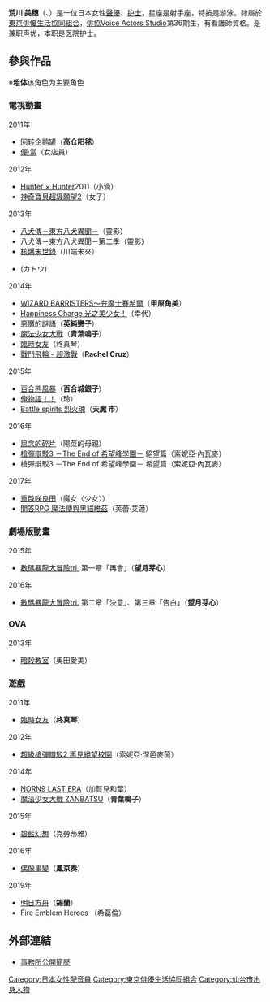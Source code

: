 {{配音員
|名字= 荒川 美穗
|圖像= 
|尺寸= 
|說明= 
|外文名= 荒川 美穂
|外文= ja
|英文名=
|本名= 
|綽號= {{lang|ja|みほてぃー}}
|出生地= {{JPN}}[[宫城縣|宫城縣]][[仙台市|仙台市]]
|出身地= 
|血型= 
|生年=1987 
|生月= 12
|生日= 4
|歿年= 
|歿月= 
|歿日= 
|所屬= [[東京俳優生活協同組合|東京俳優生活協同組合]]
|活動時期= 2010年 -
|出道作= 高倉陽毬（[[迴轉企鵝罐|迴轉企鵝罐]]）
|代表作= 高倉陽毬（迴轉企鵝罐）<br />百合城銀子（[[百合熊風暴|百合熊風暴]]）
|網站= [http://www.haikyo.or.jp/PROFILE/woman/12460.html 在東京俳優生活協同組合的介紹頁面]
|其他= 
}}
{{Japanese|japanese=荒川 美穂|kana=あらかわ みほ|romaji=Arakawa Miho}}
'''荒川 美穗'''（{{lang|ja|あらかわ みほ}}、{{bd|1987年|12月4日|catIdx=Arakawa Miho}}）是一位日本女性[[聲優|聲優]]、[[护士|护士]]，星座是射手座，特技是游泳。隸屬於[[東京俳優生活協同組合|東京俳優生活協同組合]]，[[俳協Voice_Actors_Studio|俳協Voice Actors Studio]]第36期生，有看護師資格。是兼职声优，本职是医院护士。

== 參與作品 ==
※'''粗体'''该角色为主要角色

=== 電視動畫 ===
; 2011年
* [[回转企鹅罐|回转企鹅罐]]（'''高仓阳毬'''）
* [[便·當|便·當]]（女店員）
; 2012年
* [[Hunter_×_Hunter|Hunter × Hunter]]2011（小滴）
* [[神奇寶貝超級願望|神奇寶貝超級願望2]]（女子）
; 2013年
* [[八犬傳－東方八犬異聞－|八犬傳－東方八犬異聞－]]（靈影）
* 八犬傳－東方八犬異聞－第二季（靈影）
* [[核爆末世錄|核爆末世錄]]（川端未來）
* {{tsl|ja|直球表題ロボットアニメ|直白標題機器人動畫}} (カトウ)
; 2014年
* [[WIZARD_BARRISTERS～弁魔士賽希爾|WIZARD BARRISTERS～弁魔士賽希爾]]（'''甲原角美'''）
* [[Happiness_Charge_光之美少女！|Happiness Charge 光之美少女！]]（幸代）
* [[惡魔的謎語|惡魔的謎語]]（'''英純戀子'''）
* [[魔法少女大戰|魔法少女大戰]]（'''青葉鳴子'''）
* [[臨時女友|臨時女友]]（柊真琴）
* [[戰鬥飛輪：新的戰鬥|戰鬥飛輪 - 超激戰]]（'''Rachel Cruz'''）<!--僅歐美、臺灣播過，但聲優已經配音，參考日本版片尾曲-->
; 2015年
* [[百合熊風暴|百合熊風暴]]（'''百合城銀子'''）
* [[俺物語！！|俺物語！！]]（玲）
* [[Battle_spirits_烈火魂|Battle spirits 烈火魂]]（'''天魔 市'''）
; 2016年
* [[思念的碎片|思念的碎片]]（陽菜的母親）
* [[槍彈辯駁3_－The_End_of_希望峰學園－|槍彈辯駁3 －The End of 希望峰學園－]] 絕望篇（索妮亞·內瓦麥）
* 槍彈辯駁3 －The End of 希望峰學園－ 希望篇（索妮亞·內瓦麥）
; 2017年
* [[重啟咲良田|重啟咲良田]]（魔女〈少女〉）
* [[問答RPG_魔法使與黑貓維茲|問答RPG 魔法使與黑貓維茲]]（芙蕾‧艾蓮）

=== 劇場版動畫 ===
; 2015年
* [[數碼暴龍大冒險tri.|數碼暴龍大冒險tri.]] 第一章「再會」（'''望月芽心'''）
; 2016年
* [[數碼暴龍大冒險tri.|數碼暴龍大冒險tri.]] 第二章「決意」、第三章「告白」（'''望月芽心'''）
=== OVA ===
; 2013年
* [[暗殺教室|暗殺教室]]（奧田愛美）

=== 遊戲 ===
; 2011年
* [[臨時女友|臨時女友]]（'''柊真琴'''）
; 2012年
* [[超級槍彈辯駁2_再見絕望校園|超級槍彈辯駁2 再見絕望校園]]（索妮亞·涅芭麥茵）
; 2014年
* [[NORN9_LAST_ERA|NORN9 LAST ERA]]（加賀見和葉）
* [[魔法少女大戰|魔法少女大戰 ZANBATSU]]（'''青葉鳴子'''）
; 2015年
* [[碧藍幻想|碧藍幻想]]（克勞蒂雅）
; 2016年
* [[偶像事變|偶像事變]]（'''鳳京奏'''）
; 2019年
* [[明日方舟|明日方舟]]（'''錫蘭'''）
* Fire Emblem Heroes （希葛倫）

== 外部連結 ==
* [https://web.archive.org/web/20110712035125/http://www.haikyo.or.jp/PROFILE/woman/12460.html 事務所公開簡歷]{{ja}}

{{東京俳優生活協同組合}}
{{Radio Dottoai}}
{{DEFAULTSORT:Arakawa Miho}}
[[Category:日本女性配音員|Category:日本女性配音員]]
[[Category:東京俳優生活協同組合|Category:東京俳優生活協同組合]]
[[Category:仙台市出身人物|Category:仙台市出身人物]]